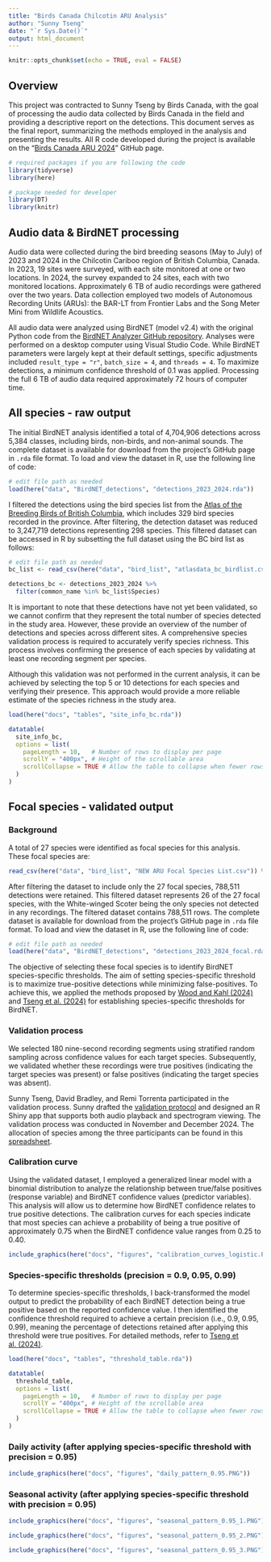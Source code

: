 ```yaml
---
title: "Birds Canada Chilcotin ARU Analysis"
author: "Sunny Tseng"
date: "`r Sys.Date()`"
output: html_document
---
```


```r
knitr::opts_chunk$set(echo = TRUE, eval = FALSE)
```

## **Overview**

This project was contracted to Sunny Tseng by Birds Canada, with the goal of processing the audio data collected by Birds Canada in the field and providing a descriptive report on the detections. This document serves as the final report, summarizing the methods employed in the analysis and presenting the results. All R code developed during the project is available on the "[Birds Canada ARU 2024](https://github.com/SunnyTseng/Birds-Canada-ARU-2024/tree/main)" GitHub page.

```r

# required packages if you are following the code
library(tidyverse)
library(here)
```

```r

# package needed for developer
library(DT)
library(knitr)
```

## **Audio data & BirdNET processing**

Audio data were collected during the bird breeding seasons (May to July) of 2023 and 2024 in the Chilcotin Cariboo region of British Columbia, Canada. In 2023, 19 sites were surveyed, with each site monitored at one or two locations. In 2024, the survey expanded to 24 sites, each with two monitored locations. Approximately 6 TB of audio recordings were gathered over the two years. Data collection employed two models of Autonomous Recording Units (ARUs): the BAR-LT from Frontier Labs and the Song Meter Mini from Wildlife Acoustics.

All audio data were analyzed using BirdNET (model v2.4) with the original Python code from the [BirdNET Analyzer GitHub repository](https://github.com/kahst/BirdNET-Analyzer). Analyses were performed on a desktop computer using Visual Studio Code. While BirdNET parameters were largely kept at their default settings, specific adjustments included `result_type = "r"`, `batch_size = 4`, and `threads = 4`. To maximize detections, a minimum confidence threshold of 0.1 was applied. Processing the full 6 TB of audio data required approximately 72 hours of computer time.

## **All species - raw output**

The initial BirdNET analysis identified a total of 4,704,906 detections across 5,384 classes, including birds, non-birds, and non-animal sounds. The complete dataset is available for download from the project’s GitHub page in `.rda` file format. To load and view the dataset in R, use the following line of code:

```r

# edit file path as needed
load(here("data", "BirdNET_detections", "detections_2023_2024.rda"))
```

I filtered the detections using the bird species list from the [Atlas of the Breeding Birds of British Columbia](https://www.birdatlas.bc.ca/bcdata/datasummaries.jsp?extent=Prov&summtype=SpList&year=allyrs&byextent1=Prov&byextent2=Sq&region2=1&squarePC=&region1=0&square=&region3=0&lang=en), which includes 329 bird species recorded in the province. After filtering, the detection dataset was reduced to 3,247,719 detections representing 298 species. This filtered dataset can be accessed in R by subsetting the full dataset using the BC bird list as follows:

```r

# edit file path as needed
bc_list <- read_csv(here("data", "bird_list", "atlasdata_bc_birdlist.csv"))

detections_bc <- detections_2023_2024 %>%
  filter(common_name %in% bc_list$Species) 
```

It is important to note that these detections have not yet been validated, so we cannot confirm that they represent the total number of species detected in the study area. However, these provide an overview of the number of detections and species across different sites. A comprehensive species validation process is required to accurately verify species richness. This process involves confirming the presence of each species by validating at least one recording segment per species.

Although this validation was not performed in the current analysis, it can be achieved by selecting the top 5 or 10 detections for each species and verifying their presence. This approach would provide a more reliable estimate of the species richness in the study area.

```r

load(here("docs", "tables", "site_info_bc.rda"))

datatable(
  site_info_bc,
  options = list(
    pageLength = 10,   # Number of rows to display per page
    scrollY = "400px", # Height of the scrollable area
    scrollCollapse = TRUE # Allow the table to collapse when fewer rows are present
  )
)
```

## **Focal species - validated output**

### Background

A total of 27 species were identified as focal species for this analysis. These focal species are:

```r

read_csv(here("data", "bird_list", "NEW ARU Focal Species List.csv")) %>% pull("Species name")
```

After filtering the dataset to include only the 27 focal species, 788,511 detections were retained. This filtered dataset represents 26 of the 27 focal species, with the White-winged Scoter being the only species not detected in any recordings. The filtered dataset contains 788,511 rows. The complete dataset is available for download from the project’s GitHub page in `.rda` file format. To load and view the dataset in R, use the following line of code:

```r

# edit file path as needed
load(here("data", "BirdNET_detections", "detections_2023_2024_focal.rda"))
```

The objective of selecting these focal species is to identify BirdNET species-specific thresholds. The aim of setting species-specific threshold is to maximize true-positive detections while minimizing false-positives. To achieve this, we applied the methods proposed by [Wood and Kahl (2024)](https://link.springer.com/article/10.1007/s10336-024-02144-5) and [Tseng et al. (2024)](https://github.com/SunnyTseng/thesis_aru_BirdNET_evaluation/blob/main/R/Ch1_10_step_by_step_tutorial/species_specific_method_tutorial.md) for establishing species-specific thresholds for BirdNET.

### Validation process

We selected 180 nine-second recording segments using stratified random sampling across confidence values for each target species. Subsequently, we validated whether these recordings were true positives (indicating the target species was present) or false positives (indicating the target species was absent).

Sunny Tseng, David Bradley, and Remi Torrenta participated in the validation process. Sunny drafted the [validation protocol](https://github.com/SunnyTseng/Birds-Canada-ARU-2024/blob/main/docs/project_report_11_19_species_validation_with_ShinyR.md) and designed an R Shiny app that supports both audio playback and spectrogram viewing. The validation process was conducted in November and December 2024. The allocation of species among the three participants can be found in this [spreadsheet](https://docs.google.com/spreadsheets/d/1Ulb9EUYBQRwxg-WvMJjte0vJT6bJMl6n/edit?gid=554288332#gid=554288332).

### Calibration curve

Using the validated dataset, I employed a generalized linear model with a binomial distribution to analyze the relationship between true/false positives (response variable) and BirdNET confidence values (predictor variables). This analysis will allow us to determine how BirdNET confidence relates to true positive detections. The calibration curves for each species indicate that most species can achieve a probability of being a true positive of approximately 0.75 when the BirdNET confidence value ranges from 0.25 to 0.40.

```r

include_graphics(here("docs", "figures", "calibration_curves_logistic.PNG"))

```

### Species-specific thresholds (precision = 0.9, 0.95, 0.99) 

To determine species-specific thresholds, I back-transformed the model output to predict the probability of each BirdNET detection being a true positive based on the reported confidence value. I then identified the confidence threshold required to achieve a certain precision (i.e., 0.9, 0.95, 0.99), meaning the percentage of detections retained after applying this threshold were true positives. For detailed methods, refer to [Tseng et al. (2024)](https://github.com/SunnyTseng/thesis_aru_BirdNET_evaluation/blob/main/R/Ch1_10_step_by_step_tutorial/species_specific_method_tutorial.md).

```r

load(here("docs", "tables", "threshold_table.rda"))

datatable(
  threshold_table,
  options = list(
    pageLength = 10,   # Number of rows to display per page
    scrollY = "400px", # Height of the scrollable area
    scrollCollapse = TRUE # Allow the table to collapse when fewer rows are present
  )
)
```

### Daily activity (after applying species-specific threshold with precision = 0.95)

```r

include_graphics(here("docs", "figures", "daily_pattern_0.95.PNG"))
```

### Seasonal activity (after applying species-specific threshold with precision = 0.95)

```r

include_graphics(here("docs", "figures", "seasonal_pattern_0.95_1.PNG"))

include_graphics(here("docs", "figures", "seasonal_pattern_0.95_2.PNG"))

include_graphics(here("docs", "figures", "seasonal_pattern_0.95_3.PNG"))

```
